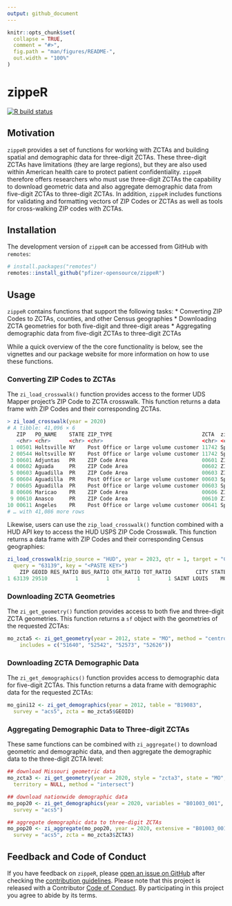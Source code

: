 ```yaml
---
output: github_document
---
```


<!-- README.md is generated from README.Rmd. Please edit that file -->

```r
knitr::opts_chunk$set(
  collapse = TRUE,
  comment = "#>",
  fig.path = "man/figures/README-",
  out.width = "100%"
)
```

# zippeR

[![R build status](https://github.com/pfizer-opensource/zippeR/workflows/R-CMD-check/badge.svg)](https://github.com/pfizer-opensource/zippeR/actions)

## Motivation
`zippeR` provides a set of functions for working with ZCTAs and building spatial and demographic data for three-digit ZCTAs. These three-digit ZCTAs have limitations (they are large regions), but they are also used within American health care to protect patient confidentiality. `zippeR` therefore offers researchers who must use three-digit ZCTAs the capability to download geometric data and also aggregate demographic data from five-digit ZCTAs to three-digit ZCTAs. In addition, `zippeR` includes functions for validating and formatting vectors of ZIP Codes or ZCTAs as well as tools for cross-walking ZIP codes with ZCTAs.

## Installation
The development version of `zippeR` can be accessed from GitHub with `remotes`:

```r
# install.packages("remotes")
remotes::install_github("pfizer-opensource/zippeR")
```

## Usage
`zippeR` contains functions that support the following tasks:
  * Converting ZIP Codes to ZCTAs, counties, and other Census geographies
  * Downloading ZCTA geometries for both five-digit and three-digit areas
  * Aggregating demographic data from five-digit ZCTAs to three-digit ZCTAs

While a quick overview of the the core functionality is below, see the vignettes and our package website for more information on how to use these functions.

### Converting ZIP Codes to ZCTAs
The `zi_load_crosswalk()` function provides access to the former UDS Mapper project's ZIP Code to ZCTA crosswalk. This function returns a data frame with ZIP Codes and their corresponding ZCTAs. 

```r
> zi_load_crosswalk(year = 2020)
# A tibble: 41,096 × 6                                                                                                                                                                                 
   ZIP   PO_NAME    STATE ZIP_TYPE                             ZCTA  zip_join_type       
   <chr> <chr>      <chr> <chr>                                <chr> <chr>               
 1 00501 Holtsville NY    Post Office or large volume customer 11742 Spatial join to ZCTA
 2 00544 Holtsville NY    Post Office or large volume customer 11742 Spatial join to ZCTA
 3 00601 Adjuntas   PR    ZIP Code Area                        00601 ZIP Matches ZCTA    
 4 00602 Aguada     PR    ZIP Code Area                        00602 ZIP Matches ZCTA    
 5 00603 Aguadilla  PR    ZIP Code Area                        00603 ZIP Matches ZCTA    
 6 00604 Aguadilla  PR    Post Office or large volume customer 00603 Spatial join to ZCTA
 7 00605 Aguadilla  PR    Post Office or large volume customer 00603 Spatial join to ZCTA
 8 00606 Maricao    PR    ZIP Code Area                        00606 ZIP Matches ZCTA    
 9 00610 Anasco     PR    ZIP Code Area                        00610 ZIP Matches ZCTA    
10 00611 Angeles    PR    Post Office or large volume customer 00641 Spatial join to ZCTA
# … with 41,086 more rows
```

Likewise, users can use the `zip_load_crosswalk()` function combined with a HUD API key to access the HUD USPS ZIP Code Crosswalk. This function returns a data frame with ZIP Codes and their corresponding Census geographies:

```r
zi_load_crosswalk(zip_source = "HUD", year = 2023, qtr = 1, target = "COUNTY",
  query = "63139", key = "<PASTE KEY>")
    ZIP GEOID RES_RATIO BUS_RATIO OTH_RATIO TOT_RATIO        CITY STATE
1 63139 29510         1         1         1         1 SAINT LOUIS    MO
```

### Downloading ZCTA Geometries
The `zi_get_geometry()` function provides access to both five and three-digit ZCTA geometries. This function returns a `sf` object with the geometries of the requested ZCTAs:

```r
mo_zcta5 <- zi_get_geometry(year = 2012, state = "MO", method = "centroid", 
    includes = c("51640", "52542", "52573", "52626"))
```

### Downloading ZCTA Demographic Data
The `zi_get_demographics()` function provides access to demographic data for five-digit ZCTAs. This function returns a data frame with demographic data for the requested ZCTAs:

```r
mo_gini12 <- zi_get_demographics(year = 2012, table = "B19083", 
  survey = "acs5", zcta = mo_zcta5$GEOID)
```

### Aggregating Demographic Data to Three-digit ZCTAs
These same functions can be combined with `zi_aggregate()` to download geometric and demographic data, and then aggregate the demographic data to the three-digit ZCTA level:

```r
## download Missouri geometric data
mo_zcta3 <- zi_get_geometry(year = 2020, style = "zcta3", state = "MO",
  territory = NULL, method = "intersect")

## download nationwide demographic data
mo_pop20 <- zi_get_demographics(year = 2020, variables = "B01003_001", 
  survey = "acs5")

## aggregate demographic data to three-digit ZCTAs
mo_pop20 <- zi_aggregate(mo_pop20, year = 2020, extensive = "B01003_001", 
  survey = "acs5", zcta = mo_zcta3$ZCTA3)
```

## Feedback and Code of Conduct
If you have feedback on `zippeR`, please [open an issue on GitHub](https://github.com/pfizer-opensource/zippeR/issues) after checking the [contribution guidelines](https://github.com/pfizer-opensource/zippeR/blob/main/.github/CONTRIBUTING.md). Please note that this project is released with a Contributor [Code of Conduct](https://github.com/pfizer-opensource/zippeR/blob/main/.github/CODE_OF_CONDUCT.md). By participating in this project you agree to abide by its terms.
